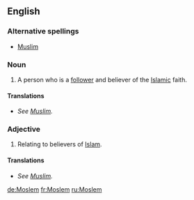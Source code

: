 {{see|moslem}}
==English==

===Alternative spellings===
*[[Muslim]]

===Noun===
{{en-noun}}
# A person who is a [[follower]] and believer of the [[Islamic]] faith.

====Translations====
*''See [[Muslim]].''

===Adjective===
{{en-adj|-}}
#Relating to believers of [[Islam]].

====Translations====
*''See [[Muslim]].''

[[de:Moslem]]
[[fr:Moslem]]
[[ru:Moslem]]